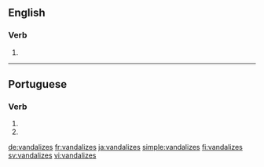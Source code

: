 ==English==

===Verb===
{{head|en|verb form}}

# {{en-third-person singular of|vandalize}}

----

==Portuguese==

===Verb===
{{pt-verb-form}}

# {{pt-verb form of|vandalizar|ar|subjunctive|present|singular|second}}
# {{pt-verb form of|vandalizar|ar|imperative|negative|singular|second}}

[[de:vandalizes]]
[[fr:vandalizes]]
[[ja:vandalizes]]
[[simple:vandalizes]]
[[fi:vandalizes]]
[[sv:vandalizes]]
[[vi:vandalizes]]